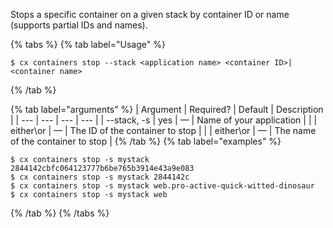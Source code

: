 Stops a specific container on a given stack by container ID or name (supports partial IDs and names).

{% tabs %}
{% tab label="Usage" %}

```shell
$ cx containers stop --stack <application name> <container ID>|<container name>
```
{% /tab %}
    
{% tab label="arguments" %}
| Argument | Required? | Default | Description |
|  ---  |  ---  |  ---  |  ---  |
| \--stack, -s <application name> | yes | — | Name of your application |
| <container ID> | either\or | — | The ID of the container to stop |
| <container name> | either\or | — | The name of the container to stop |
{% /tab %}
{% tab label="examples" %}

```shell
$ cx containers stop -s mystack 2844142cbfc064123777b6be765b3914e43a9e083
$ cx containers stop -s mystack 2844142c
$ cx containers stop -s mystack web.pro-active-quick-witted-dinosaur
$ cx containers stop -s mystack web
```

{% /tab %}
{% /tabs %}